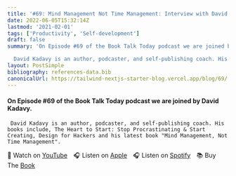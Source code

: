 ```yaml
---
title: '#69: Mind Management Not Time Management: Interview with David Kadavy'
date: 2022-06-05T15:32:14Z
lastmod: '2021-02-01'
tags: ['Productivity', 'Self-development']
draft: false
summary: 'On Episode #69 of the Book Talk Today podcast we are joined by David Kadavy.

  David Kadavy is an author, podcaster, and self-publishing coach. His books include, The Heart to Start: Stop Procrastinating & Start Creating, Design for Hackers and his latest book "Mind Management, Not Time Management".'
layout: PostSimple
bibliography: references-data.bib
canonicalUrl: https://tailwind-nextjs-starter-blog.vercel.app/blog/69/
---
```


#### On Episode #69 of the Book Talk Today podcast we are joined by David Kadavy.

     David Kadavy is an author, podcaster, and self-publishing coach. His books include, The Heart to Start: Stop Procrastinating & Start Creating, Design for Hackers and his latest book "Mind Management, Not Time Management".

🎥&nbsp;Watch on [YouTube]&emsp;🎧&nbsp;Listen on [Apple]&emsp;🎧&nbsp;Listen on [Spotify]&emsp;📚&nbsp;Buy The [Book]&emsp;

[youtube]: https://youtu.be/uCOJ61hdcIc
[apple]: https://podcasts.apple.com/gb/podcast/69-mind-management-not-time-management-interview-with/id1525619296?i=1000565251672
[spotify]: https://open.spotify.com/episode/6xrgP36usZoniLepxqh5ZH?si=BTB6h-oRTU--OBM8VGTOJA
[book]: https://amzn.to/3O4toTD
